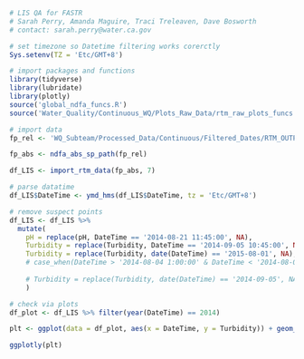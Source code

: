 ```r
# LIS QA for FASTR
# Sarah Perry, Amanda Maguire, Traci Treleaven, Dave Bosworth
# contact: sarah.perry@water.ca.gov
```

```r
# set timezone so Datetime filtering works corerctly
Sys.setenv(TZ = 'Etc/GMT+8')

# import packages and functions
library(tidyverse)
library(lubridate)
library(plotly)
source('global_ndfa_funcs.R')
source('Water_Quality/Continuous_WQ/Plots_Raw_Data/rtm_raw_plots_funcs.R')
```

```r
# import data
fp_rel <- 'WQ_Subteam/Processed_Data/Continuous/Filtered_Dates/RTM_OUTPUT_LIS_formatted_filt.csv'

fp_abs <- ndfa_abs_sp_path(fp_rel)

df_LIS <- import_rtm_data(fp_abs, 7)

# parse datatime
df_LIS$DateTime <- ymd_hms(df_LIS$DateTime, tz = 'Etc/GMT+8')

# remove suspect points
df_LIS <- df_LIS %>%
  mutate(
    pH = replace(pH, DateTime == '2014-08-21 11:45:00', NA),
    Turbidity = replace(Turbidity, DateTime == '2014-09-05 10:45:00', NA),
    Turbidity = replace(Turbidity, date(DateTime) == '2015-08-01', NA),
    # case_when(DateTime > '2014-08-04 1:00:00' & DateTime < '2014-08-05 10:15:00' ~ NA),  # figure it out later
    
    # Turbidity = replace(Turbidity, date(DateTime) == '2014-09-05', NA),
    )
```

```r
# check via plots
df_plot <- df_LIS %>% filter(year(DateTime) == 2014)

plt <- ggplot(data = df_plot, aes(x = DateTime, y = Turbidity)) + geom_line()

ggplotly(plt)
```



